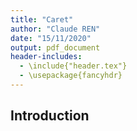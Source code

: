 ```yaml
---
title: "Caret"
author: "Claude REN"
date: "15/11/2020"
output: pdf_document
header-includes:
  - \include{"header.tex"}
  - \usepackage{fancyhdr}
---
```


\pagebreak

\addtolength{\headheight}{1.0cm} 
\setlength{\textheight}{20.5cm} 
\pagestyle{fancyplain}
\fancyhf{}
\lhead{ggplot2 presentation}
\rhead{\includegraphics[height=1.2cm]{C:/Users/claud/OneDrive/Documents/GitHub/REN_PSBx/logo_psb.jpg}} 
\renewcommand{\headrulewidth}{1pt} 
\rfoot{Page \thepage}

## Introduction
